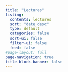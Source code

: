 ```yaml
---
title: "Lectures"
listing:
  contents: lectures
  sort: "date desc"
  type: default
  categories: false
  sort-ui: false
  filter-ui: false
  feed: false
#page-layout: full
page-navigation: true
title-block-banner: false
---
```



